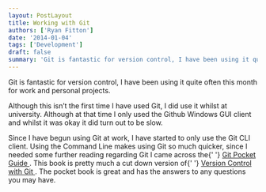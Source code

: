 ```yaml
---
layout: PostLayout
title: Working with Git
authors: ['Ryan Fitton']
date: '2014-01-04'
tags: ['Development']
draft: false
summary: 'Git is fantastic for version control, I have been using it quite often this month for work and personal projects. Although this isn&amp;#8217;t the first time I have used Git, I did use it whilst at university. Although at that time I only used the Github Windows GUI client and whilst it was okay it [&amp;hellip;]'
---
```


<p>
  Git is fantastic for version control, I have been using it quite often this month for work and
  personal projects.
</p>
<p>
  Although this isn&#8217;t the first time I have used Git, I did use it whilst at university.
  Although at that time I only used the Github Windows GUI client and whilst it was okay it did turn
  out to be slow.
</p>
<p>
  Since I have begun using Git at work, I have started to only use the Git CLI client. Using the
  Command Line makes using Git so much quicker, since I needed some further reading regarding Git I
  came across the{' '}
  <a href="http://www.amazon.co.uk/gp/product/1449325866/ref=as_li_ss_tl?ie=UTF8&amp;camp=1634&amp;creative=19450&amp;creativeASIN=1449325866&amp;linkCode=as2&amp;tag=ryanfittoncou-21">
    Git Pocket Guide
  </a>
  . This book is pretty much a cut down version of{' '}
  <a href="http://www.amazon.co.uk/gp/product/1449316387/ref=as_li_ss_tl?ie=UTF8&amp;camp=1634&amp;creative=19450&amp;creativeASIN=1449316387&amp;linkCode=as2&amp;tag=ryanfittoncou-21">
    Version Control with Git
  </a>
  . The pocket book is great and has the answers to any questions you may have.
</p>
